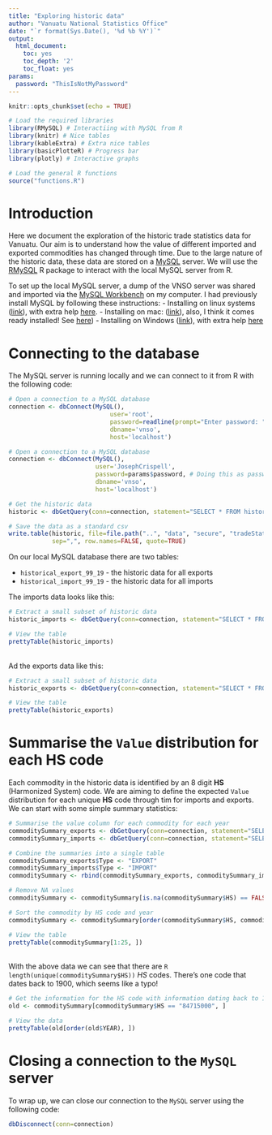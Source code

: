 ```yaml
---
title: "Exploring historic data"
author: "Vanuatu National Statistics Office"
date: "`r format(Sys.Date(), '%d %b %Y')`"
output:
  html_document:
    toc: yes
    toc_depth: '2'
    toc_float: yes
params: 
  password: "ThisIsNotMyPassword"
---
```


```r
knitr::opts_chunk$set(echo = TRUE)
```

```r

# Load the required libraries
library(RMySQL) # Interactiing with MySQL from R
library(knitr) # Nice tables
library(kableExtra) # Extra nice tables
library(basicPlotteR) # Progress bar
library(plotly) # Interactive graphs

# Load the general R functions
source("functions.R")
```

# Introduction

Here we document the exploration of the historic trade statistics data for Vanuatu. Our aim is to understand how the value of different imported and exported commodities has changed through time. Due to the large nature of the historic data, these data are stored on a [MySQL](https://www.mysql.com/) server. We will use the [RMySQL](https://cran.r-project.org/web/packages/RMySQL/RMySQL.pdf) R package to interact with the local MySQL server from R.

To set up the local MySQL server, a dump of the VNSO server was shared and imported via the [MySQL Workbench](https://www.mysql.com/products/workbench/) on my computer. I had previously install MySQL by following these instructions:
- Installing on linux systems ([link](https://dev.mysql.com/doc/refman/8.0/en/linux-installation.html)), with extra help [here](https://itsfoss.com/install-mysql-ubuntu/).
- Installing on mac: ([link](https://dev.mysql.com/doc/mysql-osx-excerpt/5.7/en/osx-installation.html)), also, I think it comes ready installed! See [here](https://www.thoughtco.com/installing-mysql-on-mac-2693866))
- Installing on Windows ([link](https://dev.mysql.com/downloads/installer/)), with extra help [here](https://www.wikihow.com/Install-the-MySQL-Database-Server-on-Your-Windows-PC)

# Connecting to the database

The MySQL server is running locally and we can connect to it from R with the following code:

```r
# Open a connection to a MySQL database
connection <- dbConnect(MySQL(), 
                            user='root', 
                            password=readline(prompt="Enter password: "), # Doing this as password never stored in easily accessible format now
                            dbname='vnso',
                            host='localhost')
```


```r
# Open a connection to a MySQL database
connection <- dbConnect(MySQL(), 
                        user='JosephCrispell', 
                        password=params$password, # Doing this as password never stored in easily accessible format now
                        dbname='vnso',
                        host='localhost')
```

```r
# Get the historic data
historic <- dbGetQuery(conn=connection, statement="SELECT * FROM historical_export_99_19")

# Save the data as a standard csv
write.table(historic, file=file.path("..", "data", "secure", "tradeStats_historic_14-09-20.csv"),
            sep=",", row.names=FALSE, quote=TRUE)
```
 
On our local MySQL database there are two tables:

- `historical_export_99_19` - the historic data for all exports
- `historical_import_99_19` - the historic data for all imports

The imports data looks like this:

```r

# Extract a small subset of historic data
historic_imports <- dbGetQuery(conn=connection, statement="SELECT * FROM historical_import_99_19 LIMIT 25")

# View the table
prettyTable(historic_imports)
```

<br>
Ad the exports data like this:
<br>

```r

# Extract a small subset of historic data
historic_exports <- dbGetQuery(conn=connection, statement="SELECT * FROM historical_export_99_19 LIMIT 25")

# View the table
prettyTable(historic_exports)
```

# Summarise the `Value` distribution for each HS code

Each commodity in the historic data is identified by an 8 digit **HS** (Harmonized System) code. We are aiming to define the expected `Value` distribution for each unique **HS** code through tim for imports and exports. We can start with some simple summary statistics:

```r
# Summarise the value column for each commodity for each year
commoditySummary_exports <- dbGetQuery(conn=connection, statement="SELECT HS, YEAR, Description, CTY_Dest AS CTY, AVG(Value) AS average, MAX(Value) AS maximum, MIN(Value) AS minimum, COUNT(Value) AS count, SUM(Value) AS sum, STDDEV_SAMP(Value) AS sd, VAR_SAMP(Value) as variance FROM historical_export_99_19 GROUP BY HS, YEAR")
commoditySummary_imports <- dbGetQuery(conn=connection, statement="SELECT HS, YEAR, Description, CTY_Origin AS CTY, AVG(Value) AS average, MAX(Value) AS maximum, MIN(Value) AS minimum, COUNT(Value) AS count, SUM(Value) AS sum, STDDEV_SAMP(Value) AS sd, VAR_SAMP(Value) as variance FROM historical_import_99_19 GROUP BY HS, YEAR")

# Combine the summaries into a single table
commoditySummary_exports$Type <- "EXPORT"
commoditySummary_imports$Type <- "IMPORT"
commoditySummary <- rbind(commoditySummary_exports, commoditySummary_imports)

# Remove NA values
commoditySummary <- commoditySummary[is.na(commoditySummary$HS) == FALSE, ]

# Sort the commodity by HS code and year
commoditySummary <- commoditySummary[order(commoditySummary$HS, commoditySummary$YEAR), ]

# View the table
prettyTable(commoditySummary[1:25, ])
```

<br>
With the above data we can see that there are `R length(unique(commoditySummary$HS))` *HS* codes. There's one code that dates back to 1900, which seems like a typo!
<br>

```r
# Get the information for the HS code with information dating back to 1900
old <- commoditySummary[commoditySummary$HS == "84715000", ]

# View the data
prettyTable(old[order(old$YEAR), ])
```

# Closing a connection to the `MySQL` server

To wrap up, we can close our connection to the `MySQL` server using the following code:
```r
dbDisconnect(conn=connection)
```

